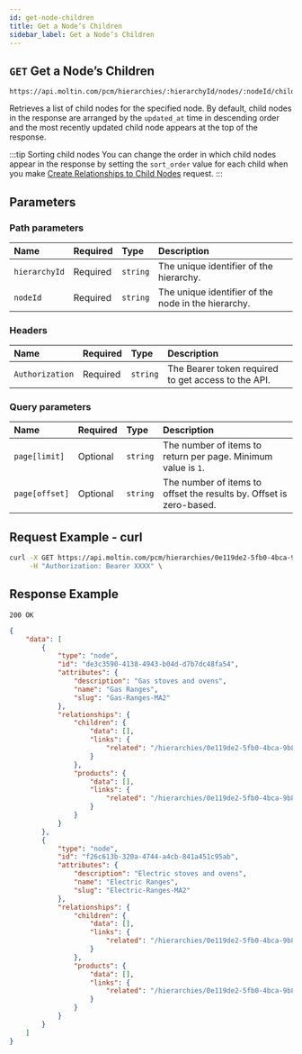 ```yaml
---
id: get-node-children
title: Get a Nodeʼs Children
sidebar_label: Get a Nodeʼs Children
---
```


## `GET` Get a Nodeʼs Children

```http
https://api.moltin.com/pcm/hierarchies/:hierarchyId/nodes/:nodeId/children
```

Retrieves a list of child nodes for the specified node. By default, child nodes in the response are arranged by the `updated_at` time in descending order and the most recently updated child node appears at the top of the response.

:::tip Sorting child nodes
You can change the order in which child nodes appear in the response by setting the `sort_order` value for each child when you make [Create Relationships to Child Nodes](./create-node-child-relationships.md) request.
:::

## Parameters

### Path parameters

| Name | Required | Type | Description |
| :--- | :--- | :--- | :--- |
| `hierarchyId` | Required | `string` | The unique identifier of the hierarchy. |
| `nodeId` | Required | `string` | The unique identifier of the node in the hierarchy. |

### Headers

| Name | Required | Type | Description |
| :--- | :--- | :--- | :--- |
| `Authorization` | Required | `string` | The Bearer token required to get access to the API. |

### Query parameters

| Name | Required | Type | Description |
| :--- | :--- | :--- | :--- |
| `page[limit]` | Optional | `string` | The number of items to return per page. Minimum value is `1`. |
| `page[offset]` | Optional | `string` | The number of items to offset the results by. Offset is zero-based. |

## Request Example - curl

```bash
curl -X GET https://api.moltin.com/pcm/hierarchies/0e119de2-5fb0-4bca-9b84-b3fc6c903007/nodes/e2f3372c-89ed-49ae-a9c7-0dc1888f10ec/children \
     -H "Authorization: Bearer XXXX" \
```

## Response Example

`200 OK`

```json
{
    "data": [
        {
            "type": "node",
            "id": "de3c3590-4138-4943-b04d-d7b7dc48fa54",
            "attributes": {
                "description": "Gas stoves and ovens",
                "name": "Gas Ranges",
                "slug": "Gas-Ranges-MA2"
            },
            "relationships": {
                "children": {
                    "data": [],
                    "links": {
                        "related": "/hierarchies/0e119de2-5fb0-4bca-9b84-b3fc6c903007/nodes/de3c3590-4138-4943-b04d-d7b7dc48fa54/children"
                    }
                },
                "products": {
                    "data": [],
                    "links": {
                        "related": "/hierarchies/0e119de2-5fb0-4bca-9b84-b3fc6c903007/nodes/de3c3590-4138-4943-b04d-d7b7dc48fa54/products"
                    }
                }
            }
        },
        {
            "type": "node",
            "id": "f26c613b-320a-4744-a4cb-841a451c95ab",
            "attributes": {
                "description": "Electric stoves and ovens",
                "name": "Electric Ranges",
                "slug": "Electric-Ranges-MA2"
            },
            "relationships": {
                "children": {
                    "data": [],
                    "links": {
                        "related": "/hierarchies/0e119de2-5fb0-4bca-9b84-b3fc6c903007/nodes/f26c613b-320a-4744-a4cb-841a451c95ab/children"
                    }
                },
                "products": {
                    "data": [],
                    "links": {
                        "related": "/hierarchies/0e119de2-5fb0-4bca-9b84-b3fc6c903007/nodes/f26c613b-320a-4744-a4cb-841a451c95ab/products"
                    }
                }
            }
        }
    ]
}
```
